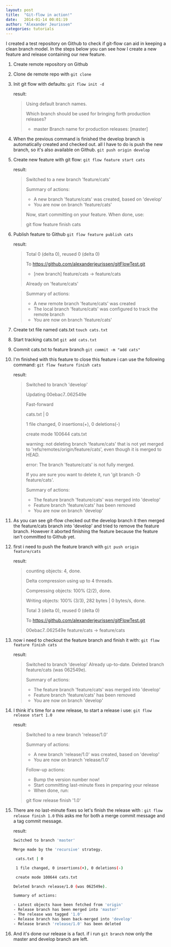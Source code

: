 ```yaml
---
layout: post
title:  "Git-flow in action!"
date:   2014-01-14 00:01:19
author: "Alexander Jeurissen"
categories: tutorials
---
```


I created a test repository on Github to check if git-flow can aid in keeping a clean branch model. In the steps below you can see how I create a new feature and release containing our new feature.

1. Create remote repository on Github
2. Clone de remote repo with `git clone`
3. Init git flow with defaults:
    ` git flow init -d `

    result:
    >Using default branch names.
    >
    >Which branch should be used for bringing forth production releases?
    >   - master
    >Branch name for production releases: [master]

4. When the previous command is finished the develop branch is automatically created and checked out. all I have to do is push the new branch, so it's also available on Github. `git push origin develop`
5. Create new feature with git flow:
    `git flow feature start cats `

    result:
    >Switched to a new branch 'feature/cats'
    >
    >Summary of actions:
    >
    >- A new branch 'feature/cats' was created, based on 'develop'
    >- You are now on branch 'feature/cats'
    >
    >Now, start committing on your feature. When done, use:
    >
    >git flow feature finish cats
6. Publish feature to Github `git flow feature publish cats`

    result:

    >Total 0 (delta 0), reused 0 (delta 0)
    >
    >To https://github.com/alexanderjeurissen/gitFlowTest.git
    >
    > * [new branch]      feature/cats -> feature/cats
    >
    >Already on 'feature/cats'

    >Summary of actions:
    >
    >- A new remote branch 'feature/cats' was created
    >- The local branch 'feature/cats' was configured to track the remote branch
    >- You are now on branch 'feature/cats'
7. Create txt file named cats.txt `touch cats.txt`
8. Start tracking cats.txt `git add cats.txt`
9. Commit cats.txt to feature branch `git commit -m "add cats"`
10. I'm finished with this feature to close this feature i can use the following command: `git flow feature finish cats`

    result:
    >Switched to branch 'develop'
    >
    >Updating 00ebac7..062549e
    >
    >Fast-forward
    >
    > cats.txt | 0
    >
    > 1 file changed, 0 insertions(+), 0 deletions(-)
    >
    > create mode 100644 cats.txt
    >
    > warning: not deleting branch 'feature/cats' that is not yet merged to
    >    'refs/remotes/origin/feature/cats', even though it is merged to HEAD.
    >
    > error: The branch 'feature/cats' is not fully merged.
    >
    > If you are sure you want to delete it, run 'git branch -D feature/cats'.
    >
    >Summary of actions:
    >
    >- The feature branch 'feature/cats' was merged into 'develop'
    >- Feature branch 'feature/cats' has been removed
    >- You are now on branch 'develop'

11. As you can see git-flow checked out the develop branch it then merged the feature/cats branch into 'develop' and tried to remove the feature branch. However it aborted finishing the feature because the feature isn't committed to Github yet.
12. first i need to push the feature branch with `git push origin feature/cats`

    result:
    >counting objects: 4, done.
    >
    >Delta compression using up to 4 threads.
    >
    >Compressing objects: 100% (2/2), done.
    >
    >Writing objects: 100% (3/3), 282 bytes | 0 bytes/s, done.
    >
    >Total 3 (delta 0), reused 0 (delta 0)
    >
    >To https://github.com/alexanderjeurissen/gitFlowTest.git
    >
    >   00ebac7..062549e  feature/cats -> feature/cats

13. now i need to checkout the feature branch and finish it with: `git flow feature finish cats`

    result:

    >Switched to branch 'develop'
    >Already up-to-date.
    >Deleted branch feature/cats (was 062549e).
    >
    >Summary of actions:
    >
    >- The feature branch 'feature/cats' was merged into 'develop'
    >- Feature branch 'feature/cats' has been removed
    >- You are now on branch 'develop'

14. I think it's time for a new release, to start a release i use: `git flow release start 1.0`

    result:
    >Switched to a new branch 'release/1.0'
    >
    >Summary of actions:
    >
    >- A new branch 'release/1.0' was created, based on 'develop'
    >- You are now on branch 'release/1.0'
    >
    >Follow-up actions:
    >
    >- Bump the version number now!
    >- Start committing last-minute fixes in preparing your release
    >- When done, run:
    >
    >git flow release finish '1.0'
15. There are no last-minute fixes so let's finish the release with : `git flow release finish 1.0` this asks me for both a merge commit message and a tag commit message.

    result:

    ```sh
    Switched to branch 'master'

    Merge made by the 'recursive' strategy.

     cats.txt | 0

     1 file changed, 0 insertions(+), 0 deletions(-)

     create mode 100644 cats.txt

    Deleted branch release/1.0 (was 062549e).

    Summary of actions:

    - Latest objects have been fetched from 'origin'
    - Release branch has been merged into 'master'
    - The release was tagged '1.0'
    - Release branch has been back-merged into 'develop'
    - Release branch 'release/1.0' has been deleted
    ```

16. And it's done our release is a fact. if i run `git branch` now only the master and develop branch are left.
